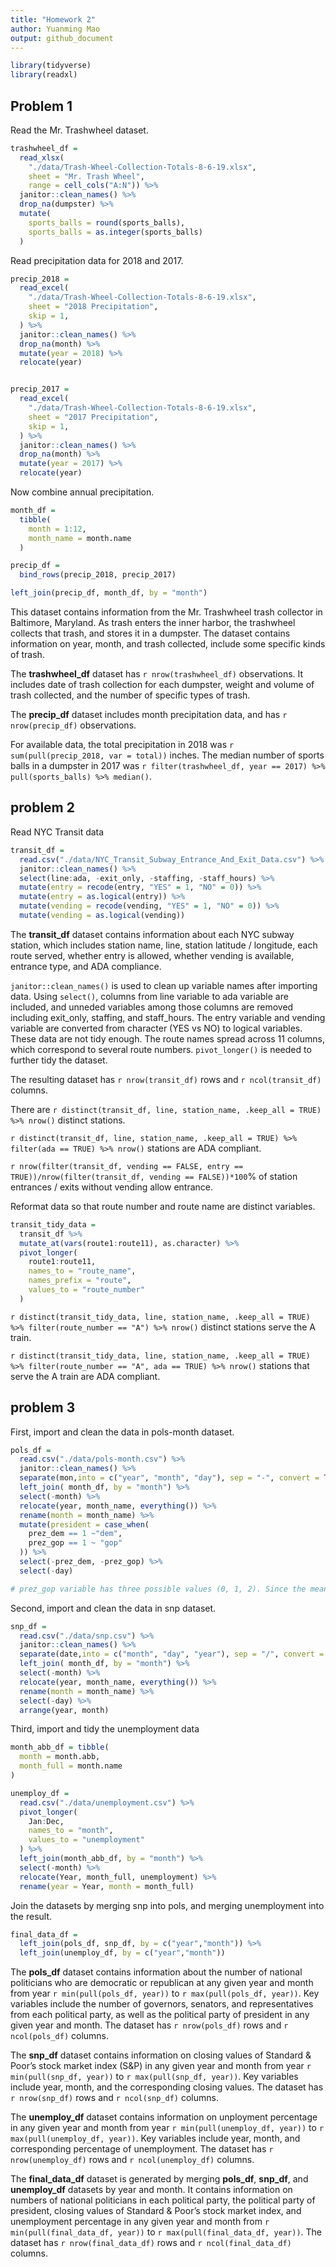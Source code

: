```yaml
---
title: "Homework 2"
author: Yuanming Mao
output: github_document
---
```


```r
library(tidyverse)
library(readxl)
```

## Problem 1

Read the Mr. Trashwheel dataset.

```r
trashwheel_df =
  read_xlsx(
    "./data/Trash-Wheel-Collection-Totals-8-6-19.xlsx",
    sheet = "Mr. Trash Wheel",
    range = cell_cols("A:N")) %>% 
  janitor::clean_names() %>% 
  drop_na(dumpster) %>% 
  mutate(
    sports_balls = round(sports_balls),
    sports_balls = as.integer(sports_balls)
  )
```

Read precipitation data for 2018 and 2017.

```r
precip_2018 = 
  read_excel(
    "./data/Trash-Wheel-Collection-Totals-8-6-19.xlsx",
    sheet = "2018 Precipitation",
    skip = 1,
  ) %>% 
  janitor::clean_names() %>% 
  drop_na(month) %>% 
  mutate(year = 2018) %>% 
  relocate(year)


precip_2017 = 
  read_excel(
    "./data/Trash-Wheel-Collection-Totals-8-6-19.xlsx",
    sheet = "2017 Precipitation",
    skip = 1,
  ) %>% 
  janitor::clean_names() %>% 
  drop_na(month) %>% 
  mutate(year = 2017) %>% 
  relocate(year)
```

Now combine annual precipitation.

```r
month_df =
  tibble(
    month = 1:12,
    month_name = month.name
  )

precip_df =
  bind_rows(precip_2018, precip_2017)

left_join(precip_df, month_df, by = "month")
```

This dataset contains information from the Mr. Trashwheel trash collector in Baltimore, Maryland. As trash enters the inner harbor, the trashwheel collects that trash, and stores it in a dumpster. The dataset contains information on year, month, and trash collected, include some specific kinds of trash. 

The **trashwheel_df** dataset has `r nrow(trashwheel_df)` observations. It includes date of trash collection for each dumpster, weight and volume of trash collected, and the number of specific types of trash.

The **precip_df** dataset includes month precipitation data, and has `r nrow(precip_df)` observations.

For available data, the total precipitation in 2018 was `r sum(pull(precip_2018, var = total))` inches. The median number of sports balls in a dumpster in 2017 was `r filter(trashwheel_df, year == 2017) %>% pull(sports_balls) %>% median()`.


## problem 2

Read NYC Transit data

```r
transit_df = 
  read.csv("./data/NYC_Transit_Subway_Entrance_And_Exit_Data.csv") %>% 
  janitor::clean_names() %>% 
  select(line:ada, -exit_only, -staffing, -staff_hours) %>% 
  mutate(entry = recode(entry, "YES" = 1, "NO" = 0)) %>% 
  mutate(entry = as.logical(entry)) %>% 
  mutate(vending = recode(vending, "YES" = 1, "NO" = 0)) %>% 
  mutate(vending = as.logical(vending))

```

The **transit_df** dataset contains information about each NYC subway station, which includes station name, line, station latitude / longitude, each route served, whether entry is allowed, whether vending is available, entrance type, and ADA compliance.

`janitor::clean_names()` is used to clean up variable names after importing data. Using `select()`, columns from  line variable to ada variable are included, and unneded variables among those columns are removed including exit_only, staffing, and staff_hours. The entry variable and vending variable are converted from character (YES vs NO) to logical variables. These data are not tidy enough. The route names spread across 11 columns, which correspond to several route numbers. `pivot_longer()` is needed to further tidy the dataset.

The resulting dataset has `r nrow(transit_df)` rows and `r ncol(transit_df)` columns.

There are `r distinct(transit_df, line, station_name, .keep_all = TRUE) %>% nrow()` distinct stations.

`r distinct(transit_df, line, station_name, .keep_all = TRUE) %>% filter(ada == TRUE) %>% nrow()` stations are ADA compliant.

`r nrow(filter(transit_df, vending == FALSE, entry == TRUE))/nrow(filter(transit_df, vending == FALSE))*100`% of station entrances / exits without vending allow entrance.


Reformat data so that route number and route name are distinct variables. 

```r
transit_tidy_data = 
  transit_df %>% 
  mutate_at(vars(route1:route11), as.character) %>% 
  pivot_longer(
    route1:route11,
    names_to = "route_name",
    names_prefix = "route",
    values_to = "route_number"
  )
```

`r distinct(transit_tidy_data, line, station_name, .keep_all = TRUE) %>% filter(route_number == "A") %>% nrow()` distinct stations serve the A train.

`r distinct(transit_tidy_data, line, station_name, .keep_all = TRUE) %>% filter(route_number == "A", ada == TRUE) %>% nrow()` stations that serve the A train are ADA compliant.


## problem 3

First, import and clean the data in pols-month dataset.

```r
pols_df = 
  read.csv("./data/pols-month.csv") %>% 
  janitor::clean_names() %>% 
  separate(mon,into = c("year", "month", "day"), sep = "-", convert = TRUE) %>% 
  left_join( month_df, by = "month") %>% 
  select(-month) %>% 
  relocate(year, month_name, everything()) %>% 
  rename(month = month_name) %>% 
  mutate(president = case_when(
    prez_dem == 1 ~"dem",
    prez_gop == 1 ~ "gop"
  )) %>% 
  select(-prez_dem, -prez_gop) %>% 
  select(-day)

# prez_gop variable has three possible values (0, 1, 2). Since the meaning of 2 hasn't been specified, I leave it as NA in president variable.
```

Second, import and clean the data in snp dataset.

```r
snp_df = 
  read.csv("./data/snp.csv") %>% 
  janitor::clean_names() %>% 
  separate(date,into = c("month", "day", "year"), sep = "/", convert = TRUE) %>% 
  left_join( month_df, by = "month") %>% 
  select(-month) %>% 
  relocate(year, month_name, everything()) %>% 
  rename(month = month_name) %>% 
  select(-day) %>% 
  arrange(year, month)
```

Third, import and tidy the unemployment data

```r
month_abb_df = tibble(
  month = month.abb,
  month_full = month.name
)

unemploy_df = 
  read.csv("./data/unemployment.csv") %>% 
  pivot_longer(
    Jan:Dec,
    names_to = "month",
    values_to = "unemployment"
  ) %>% 
  left_join(month_abb_df, by = "month") %>% 
  select(-month) %>% 
  relocate(Year, month_full, unemployment) %>%
  rename(year = Year, month = month_full)

```

Join the datasets by merging snp into pols, and merging unemployment into the result.

```r
final_data_df = 
  left_join(pols_df, snp_df, by = c("year","month")) %>% 
  left_join(unemploy_df, by = c("year","month"))
```

The **pols_df** dataset contains information about the number of national politicians who are democratic or republican at any given year and month from year `r min(pull(pols_df, year))` to `r max(pull(pols_df, year))`. Key variables include the number of governors, senators, and representatives from each political party, as well as the political party of president in any given year and month. The dataset has `r nrow(pols_df)` rows and `r ncol(pols_df)` columns.

The **snp_df** dataset contains information on closing values of Standard & Poor’s stock market index (S&P) in any given year and month from year `r min(pull(snp_df, year))` to `r max(pull(snp_df, year))`. Key variables include year, month, and the corresponding closing values. The dataset has `r nrow(snp_df)` rows and `r ncol(snp_df)` columns.

The **unemploy_df** dataset contains information on unployment percentage in any given year and month from year `r min(pull(unemploy_df, year))` to `r max(pull(unemploy_df, year))`. Key variables include year, month, and  corresponding percentage of unemployment. The dataset has `r nrow(unemploy_df)` rows and `r ncol(unemploy_df)` columns.

The **final_data_df** dataset is generated by merging **pols_df**, **snp_df**, and **unemploy_df** datasets by year and month. It contains information on numbers of national politicians in each political party, the political party of president, closing values of Standard & Poor’s stock market index, and unemployment percentage in any given year and month from `r min(pull(final_data_df, year))` to `r max(pull(final_data_df, year))`. The dataset has `r nrow(final_data_df)` rows and `r ncol(final_data_df)` columns.


